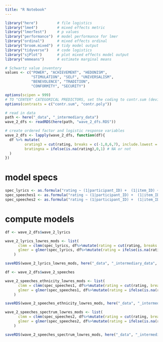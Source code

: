 ```yaml
---
title: "R Notebook"
---
```


```r
library("here")         # file logistics
library("lme4")         # mixed effects metric
library("lmerTest")     # p values
library("performance")  # model performance for lmer
library("ordinal")      # mixed effects ordinal
library("broom.mixed")  # tidy model output
library("tidyverse")    # code logistics
library("sjPlot")       # plot mixed effects model output
library("emmeans")      # estimate marginal means

# Schwartz value inventory
values <- c("POWER", "ACHIEVEMENT", "HEDONISM",  
            "STIMULATION", "SELF", "UNIVERSALISM", 
            "BENEVOLENCE", "TRADITION",  
            "CONFORMITY", "SECURITY")

options(scipen = 999)
# TO "CENTER" CATEGORICAL PREDICTORS, set the coding to contr.sum (deviations from the average)
options(contrasts = c("contr.sum", "contr.poly"))
```


```r
# read in data
path <- here("_data", "_intermediary_data")
wave_2_dfs <- readRDS(here(path, "wave_2_dfs.RDS"))
```

```r
# create ordered factor and logistic response variables
wave_2_dfs <- lapply(wave_2_dfs, function(df){
  df %>% mutate(
         orating3 = cut(rating, breaks = c(-1,0,6,7), include.lowest = TRUE), # ordered: low-inbetween-high
         bratingna = ifelse(is.na(rating),0,1) # NA or not
  )
})
```

# model specs

```r
spec_lyrics <- as.formula("rating ~ (1|participant_ID) +  (1|item_ID) + value + Ethnicity * genre")
spec_speeches1 <- as.formula("rating ~ (1|participant_ID) +  (1|item_ID) + value + Ethnicity * party")
spec_speeches2 <- as.formula("rating ~ (1|participant_ID) +  (1|item_ID) + value + spectrum * party")
```

# compute models

```r
df <- wave_2_dfs$wave_2_lyrics

wave_2_lyrics_lowres_mods <- list(
      clmm = clmm(spec_lyrics, df%>%mutate(rating = cut(rating, breaks = c(-1,0,6,7))), Hess=T), 
      glmer = glmer(spec_lyrics, df%>%mutate(rating = ifelse(is.na(rating),0,1)), family=binomial())
    )

saveRDS(wave_2_lyrics_lowres_mods, here("_data", "_intermediary_data", "models", "wave_2_lyrics_lowres_mods.RDS"))
```

```r
df <- wave_2_dfs$wave_2_speeches

wave_2_speeches_ethnicity_lowres_mods <- list(
      clmm = clmm(spec_speeches1, df%>%mutate(rating = cut(rating, breaks = c(-1,0,6,7))), Hess=T), 
      glmer = glmer(spec_speeches1, df%>%mutate(rating = ifelse(is.na(rating),0,1)), family=binomial())
    )

saveRDS(wave_2_speeches_ethnicity_lowres_mods, here("_data", "_intermediary_data", "models", "wave_2_speeches_ethnicity_lowres_mods.RDS"))
```

```r
wave_2_speeches_spectrum_lowres_mods <- list(
      clmm = clmm(spec_speeches2, df%>%mutate(rating = cut(rating, breaks = c(-1,0,6,7))), Hess=T), 
      glmer = glmer(spec_speeches2, df%>%mutate(rating = ifelse(is.na(rating),0,1)), family=binomial())
    )

saveRDS(wave_2_speeches_spectrum_lowres_mods, here("_data", "_intermediary_data", "models", "wave_2_speeches_spectrum_lowres_mods.RDS"))
```




